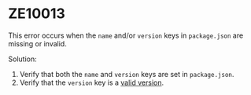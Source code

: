 # ZE10013

This error occurs when the `name` and/or `version` keys in `package.json` are missing or invalid.

Solution:
1.  Verify that both the `name` and `version` keys are set in `package.json`.
2.  Verify that the `version` key is a [valid version](https://docs.npmjs.com/about-semantic-versioning).